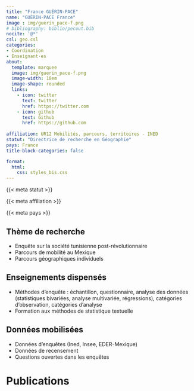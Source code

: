 ```yaml
---
title: "France GUÉRIN-PACE"
name: "GUÉRIN-PACE France"
image : img/guerin_pace-f.png
# bibliography: biblio/pecout.bib
nocite: '@*'
csl: geo.csl
categories: 
- Coordination
- Enseignant·es
about:
  template: marquee
  image: img/guerin_pace-f.png
  image-width: 18em
  image-shape: rounded
  links:
    - icon: twitter
      text: twitter
      href: https://twitter.com
    - icon: github
      text: Github
      href: https://github.com
      
affiliation: UR12 Mobilités, parcours, territoires - INED
statut: "Directrice de recherche en Géographie"
pays: France
title-block-categories: false

format:
  html: 
    css: styles_bis.css
---
```


::: {#profil}
::: {#statut}
{{< meta statut >}}
:::

::: {#affiliation}
{{< meta affiliation >}}
:::

::: {#pays}
<i class="bi bi-globe2"></i> {{< meta pays >}}\
:::
:::

## <i class="bi bi-ui-checks-grid"></i> Thème de recherche

::: {#liste}
-   Enquête sur la société tunisienne post-révolutionnaire
-   Parcours de mobilité au Mexique
-   Parcours géographiques individuels
:::

## <i class="bi bi-person-video3"></i> Enseignements dispensés

<div>

-   Méthodes d’enquête : échantillon, questionnaire, analyse des données (statistiques bivariées, analyse multivariée, régressions), catégories d’observation, catégories d’analyse
-   Formation aux méthodes de statistique textuelle

</div>

## <i class="bi bi-clipboard-data"></i> Données mobilisées

-   Données d’enquêtes (Ined, Insee, EDER-Mexique)
-   Données de recensement
-   Questions ouvertes dans les enquêtes

# <i class="bi bi-file-earmark-text"></i> Publications

::: {#refs}
:::
